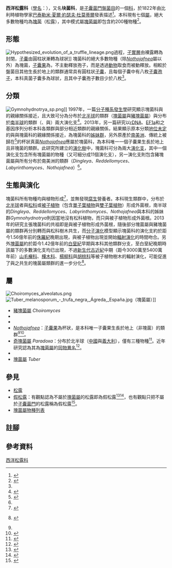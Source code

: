 {{Automatic taxobox
| name = 西洋松露科
| image = Tuber aestivum Valnerina 018.jpg
| image_width = 
| image_caption = 一塊切開的[[夏塊菌|夏塊菌]]
| taxon = Tuberaceae
| authority = [[巴泰勒米·夏爾·約瑟夫·杜莫蒂爾|Dumort.]] (1822)
| type_genus = [[西洋松露屬|西洋松露屬]]<br>''Tuber''
| type_genus_authority = {{tsl|en|Pier Antonio Micheli|P.Micheli}} ex {{tsl|en|Friedrich Heinrich Wiggers|F.H.Wigg.}} (1780)
| subdivision_ranks = [[屬_(生物)|屬]]
| subdivision = *詳見內文
}}

'''西洋松露科'''（[[學名|學名]]：{{lang|la|Tuberaceae}}），又名'''块菌科'''，是[[子囊菌門|子囊菌門]][[盤菌目|盤菌目]]的一個[[科_(生物)|科]]，於1822年由比利時植物學家[[巴泰勒米·夏爾·約瑟夫·杜莫蒂爾|巴泰勒米·夏爾·約瑟夫·杜莫蒂爾]]發表描述<ref>{{cite web|publisher=[[MycoBank|MycoBank]]|title=Tuberaceae|url=http://www.mycobank.org/Biolomics.aspx?Table=Mycobank&MycoBankNr_=81502|access-date=2019-10-16|archive-url=https://web.archive.org/web/20160304091609/http://www.mycobank.org/Biolomics.aspx?Table=Mycobank&MycoBankNr_=81502|archive-date=2016-03-04|dead-url=no}}</ref>。本科現有七個[[屬|屬]]，絕大多數物種均為[[塊菌|塊菌]]（松露），其中模式屬[[塊菌屬|塊菌屬]]即包含約200種物種<ref name="LinTsai2018">{{cite journal|last1=Lin|first1=Chieh-Lung|last2=Tsai|first2=Ming-Jer|last3=Fu|first3=Chuen-Hsu|last4=Chang|first4=Tun-Tschu|last5=Li|first5=Hoi-Tung|last6=Wong|first6=King-Fai|title=Tuber elevatireticulatum sp. nov., a new species of whitish truffle from Taiwan|journal=Botanical Studies|volume=59|issue=1|year=2018|issn=1999-3110|doi=10.1186/s40529-018-0241-y}}</ref>。

==形態==
[[File:Hypothesized_evolution_of_a_truffle_lineage.png|thumb]]過程，[[子實層|子實層]]由裸露轉為封閉，[[子囊|子囊]]由圓柱狀漸轉為球狀]]
塊菌科的絕大多數物種（除''[[Nothojafnea|Nothojafnea]]''屬以外）為塊菌，[[子囊果|子囊果]]為{{le|地下生|Hypogeal}}，不主動釋放孢子，而是透過[[動物|動物]]取食而被動釋放。相較於盤菌目其他生長於地上的類群通常具有圓柱狀[[子囊|子囊]]，且每個子囊中有八枚[[子囊孢子|子囊孢子]]，本科真菌子囊多為球狀，且其中子囊孢子數目少於八枚<ref name="StajichBonito2013"/>。

==分類==
[[File:Gymnohydnotrya_sp.png|thumb]]]]
1997年，一篇[[分子種系發生學|分子種系發生學]]研究顯示塊菌科與{{le|馬鞍菌科|Helvellaceae}}的親緣關係接近，且大致可分為分布於[[北半球|北半球]]的類群（[[塊菌屬|塊菌屬]]{{Notetag|1=[[塊菌屬|塊菌屬]]可能仍有極少數分布於[[南半球|南半球]]的類群，如1880年發表的''T. australe''即是在[[阿根廷|阿根廷]]被採集<ref>{{cite journal|author=Spegazzini, C.|year=1880|title=Fungi argentini. Pugillus tertius (Continuacion)|journal=''Anales de la Sociedad Científica Argentina''|volume=10|issue=4|page=145-168}}</ref>。2013年的一篇研究亦發現有兩件來自南美洲的樣本應屬於塊菌屬<ref name="StajichBonito2013"/>。}}與[[豬塊菌屬|豬塊菌屬]]）與分布於[[南半球|南半球]]的類群（''{{le|Dingleya}}''、''{{le|Reddellomyces}}''與''{{le|Labyrinthomyces}}''）兩大演化支<ref name=ODonnell1997>{{cite journal |author=O'Donnell K, Cigelnik E, Weber NS, Trappe JM. |year=1997 |title=Phylogenetic relationships among ascomycetous truffles and the true and false morels inferred from 18S and 28S ribosomal DNA sequence analysis |journal=''[[Mycologia|Mycologia]]'' |volume=89 |issue=1 |pages=48–65 |doi=10.2307/3761172 |jstor=3761172|url=https://www.researchgate.net/publication/271694030_Phylogenetic_Relationships_among_Ascomycetous_Truffles_and_the_True_and_False_Morels_Inferred_from_18S_and_28S_Ribosomal_DNA_Sequence_Analysis}}</ref>。2013年，另一篇研究以[[核糖體DNA|rDNA]]、[[真核延伸因子1|EF1a]]和{{le|RPB2}}{{Notetag|1=[[RNA聚合酶Ⅱ|RNA聚合酶Ⅱ]]的次單元}}之基因序列分析本科各類群與部分相近類群的親緣關係{{Notetag|1=本研究未分析[[奇塊菌屬|奇塊菌屬]]（''Paradoxa''）的樣本<ref name="StajichBonito2013"/>。}}，結果顯示原本分類[[地位未定|地位未定]]的''{{le|Gymnohydnotrya}}''與''{{le|Underwoodia}}''與塊菌科的親緣關係接近，為塊菌科的[[姊妹群|姊妹群]]，另外原產於[[南美洲|南美洲]]、傳統上被歸在{{le|火絲菌科|Pyronemataceae}}<ref>{{cite book |vauthors=Kirk PM, Cannon PF, Minter DW, Stalpers JA |title=Dictionary of the Fungi |url=https://archive.org/details/dictionaryfungit00kirk |edition=10th |publisher=CAB International |location=Wallingford, UK |year=2008 |page=[https://archive.org/details/dictionaryfungit00kirk/page/473 473] |isbn=978-0-85199-826-8}}</ref>的杯狀真菌''[[Nothojafnea|Nothojafnea]]''應屬於塊菌科，為本科唯一一個子囊果生長於地上且非塊菌的類群。此研究所建立的[[演化樹|演化樹]]中，塊菌科可分為兩大[[演化支|演化支]]，其中一個演化支包含所有塊菌屬的物種（又可細分成11個演化支），另一演化支則包含豬塊菌屬與所有分布於南美洲的類群（''Dingleya''、''Reddellomyces''、''Labyrinthomyces''{{Notetag|1=研究結果亦顯示''{{le|Dingleya}}''、''{{le|Reddellomyces}}''與''{{le|Labyrinthomyces}}''三屬可能均非[[單系群|單系群]]<ref name="StajichBonito2013"/>}}、''Nothojafnea''）<ref name="StajichBonito2013"/>。

{{Clade|1={{Clade|1={{le|馬鞍菌科|Helvellaceae}}（[[外群|外群]]）
       |2={{Clade|1=''{{le|Gymnohydnotrya}}''與''{{le|Underwoodia}}''
                 |label2='''塊菌科'''
                 |2={{Clade|1=[[塊菌屬|塊菌屬]] ''Tuber''
                           |2={{Clade|1=[[豬塊菌屬|豬塊菌屬]] ''Choiromyces''
                                     |label2=南半球類群
                                     |2={{Clade|1=''[[Nothojafnea|Nothojafnea]]''
                                                             |2=''{{le|Dingleya}}''、''{{le|Reddellomyces}}''與''{{le|Labyrinthomyces}}''
                                        }}
                              }}
                    }}
           }}
}}}}

==生態與演化==
塊菌科所有物種均與植物形成{{le|外菌根|Ectomycorrhiza}}<ref name="LæssøeHansen2007">{{cite journal|last1=Læssøe|first1=Thomas|last2=Hansen|first2=Karen|title=Truffle trouble: what happened to the Tuberales?|journal=Mycological Research|volume=111|issue=9|year=2007|pages=1075–1099|issn=09537562|doi=10.1016/j.mycres.2007.08.004}}</ref>，並無發現[[腐生|腐生]]營養者。本科現生類群中，分布於[[北半球|北半球]]者與[[松科|松科]]或[[被子植物|被子植物]]（包含[[單子葉植物|單子葉植物]]與[[雙子葉植物|雙子葉植物]]）形成外菌根，南半球的''Dingleya''、''Reddellomyces''、''Labyrinthomyces''、''Nothojafnea''與本科的姊妹群''Gymnohydnotrya''則因當地沒有松科植物，而只與被子植物形成外菌根。2013年的研究主張塊菌科的共祖即是與被子植物形成外菌根，隨後部分塊菌屬與豬塊菌屬的類群再分別轉而與松科樹木共生，而[[分子演化|分子演化]]模型顯示塊菌科的演化支約於距今1.56億年前的[[侏羅紀|侏羅紀]]晚期出現，與被子植物出現並開始[[輻射演化|輻射演化]]的時間吻合。另外[[塊菌屬|塊菌屬]]約於距今1.42億年前的[[白堊紀|白堊紀]]早期與本科其他類群分支，至白堊紀晚期時該屬下的多數演化支均已出現，不過[[新生代|新生代]][[古近紀|古近紀]]中期（距今3000萬至5400萬年前）[[山毛櫸科|山毛櫸科]]、[[樺木科|樺木科]]、[[楊柳科|楊柳科]]與[[胡桃科|胡桃科]]等被子植物樹木的輻射演化，可能促進了與之共生的塊菌屬類群的進一步分化<ref name="StajichBonito2013">{{cite journal  |vauthors=Bonito G, Smith ME, Nowak M, Healy RA, Guevara G, etal |title=Historical biogeography and diversification of truffles in the Tuberaceae and their newly identified Southern Hemisphere sister lineage |journal=PLoS ONE |year=2013 |volume=8 |issue=1 |pages=e52765 |doi=10.1371/journal.pone.0052765 |pmid=23300990 |pmc=3534693}} {{open access}}</ref>。

==屬==
[[File:Choiromyces_alveolatus.png|thumb]]
[[File:Tuber_melanosporum_-_trufa_negra,_Ágreda,_España.jpg|thumb]]（塊菌屬）]]
*[[豬塊菌屬|豬塊菌屬]] ''Choiromyces''
*''{{le|Dingleya}}''
*''{{le|Labyrinthomyces}}''
*''[[Nothojafnea|Nothojafnea]]''：[[子囊果|子囊果]]為杯狀，是本科唯一子囊果生長於地上（非塊菌）的類群<ref name="StajichBonito2013"/><ref name="WijayawardeneHyde2018">{{cite journal|last1=Wijayawardene|first1=Nalin N.|last2=Hyde|first2=Kevin D.|last3=Lumbsch|first3=H. Thorsten|last4=Liu|first4=Jian Kui|last5=Maharachchikumbura|first5=Sajeewa S. N.|last6=Ekanayaka|first6=Anusha H.|last7=Tian|first7=Qing|last8=Phookamsak|first8=Rungtiwa|title=Outline of Ascomycota: 2017|journal=Fungal Diversity|volume=88|issue=1|year=2018|pages=167–263|issn=1560-2745|doi=10.1007/s13225-018-0394-8}}</ref>。
*[[奇塊菌屬|奇塊菌屬]] ''Paradoxa''：分布於北半球（[[中國|中國]]與[[義大利|義大利]]），僅有三種物種<ref name="FanCao2012">{{cite journal|last1=Fan|first1=Li|last2=Cao|first2=Jin-Zhong|last3=Li|first3=Yu|title=''Tuber microsphaerosporum''and''Paradoxa sinensis'' spp. nov.|journal=Mycotaxon|volume=120|issue=1|year=2012|pages=471–475|issn=00934666|doi=10.5248/120.471}}</ref>。近年研究認為其為[[塊菌屬|塊菌屬]]的[[同物異名|同物異名]]<ref name="FanFeng2013">{{cite journal|last1=Fan|first1=Li|last2=Feng|first2=Shuang|last3=Cao|first3=Jin-Zhong|title=The phylogenetic position of Tuber glabrum sp. nov. and T. sinomonosporum nom. nov., two Paradoxa-like truffle species from China|journal=''{{le|Mycological Progress}}''|volume=13|issue=2|year=2014|pages=241–246|issn=1617-416X|doi=10.1007/s11557-013-0908-4}}</ref>。
*''{{le|Reddellomyces}}''
*[[塊菌屬|塊菌屬]] ''Tuber''

==參見==
*[[松露|松露]]
*[[假松露|假松露]]：有觀點認為不屬於[[塊菌屬|塊菌屬]]的松露即為假松露<ref name=Trufamania>{{cite web |title=Trufamania - false truffles |url=http://www.trufamania.com/false-truffles.htm |last1=Rodríguez |first1=Antonio |date=2008 |accessdate=2017-04-06 |archive-url=https://web.archive.org/web/20170407145129/http://www.trufamania.com/false-truffles.htm |archive-date=2017-04-07 |dead-url=yes }}</ref><ref name=Frequent>{{cite web |title=Frequently Asked Truffle Questions |url=http://www.natruffling.org/faq.htm |publisher=North American Truffling Society |date=2013-07-30 |accessdate=2017-04-06 |archive-url=https://web.archive.org/web/20170315040924/http://www.natruffling.org/faq.htm |archive-date=2017-03-15 |dead-url=no }}</ref>，也有觀點只把不屬於[[子囊菌門|子囊菌門]]的松露稱為假松露<ref name=nbm>{{cite web |title=False truffles |url=http://website.nbm-mnb.ca/mycologywebpages/NaturalHistoryOfFungi/FalseTruffles.html |publisher=New Brunswick Museum |date=2014-04-05 |accessdate=2017-04-06 |archive-url=https://web.archive.org/web/20170717065750/http://website.nbm-mnb.ca/mycologywebpages/NaturalHistoryOfFungi/FalseTruffles.html |archive-date=2017-07-17 |dead-url=no }}</ref>。
*[[塊菌屬物種列表|塊菌屬物種列表]]

==註腳==
{{Notefoot}}

== 參考資料 ==
{{commonscat|Tuberaceae}}
{{Reflist|2}}
{{portalbar|真菌}}
{{Taxonbar|from=Q1985688}}

[[Category:西洋松露科|]]